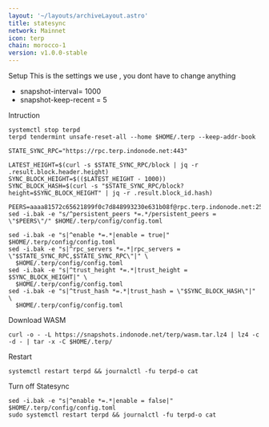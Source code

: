 ```yaml
---
layout: '~/layouts/archiveLayout.astro'
title: statesync
network: Mainnet
icon: terp
chain: morocco-1
version: v1.0.0-stable
---
```

 Setup
This is the settings we use , you dont have to change anything

- snapshot-interval= 1000
- snapshot-keep-recent = 5

 Intruction

```
systemctl stop terpd
terpd tendermint unsafe-reset-all --home $HOME/.terp --keep-addr-book

STATE_SYNC_RPC="https://rpc.terp.indonode.net:443"

LATEST_HEIGHT=$(curl -s $STATE_SYNC_RPC/block | jq -r .result.block.header.height)
SYNC_BLOCK_HEIGHT=$(($LATEST_HEIGHT - 1000))
SYNC_BLOCK_HASH=$(curl -s "$STATE_SYNC_RPC/block?height=$SYNC_BLOCK_HEIGHT" | jq -r .result.block_id.hash)

PEERS=aaaa81572c65621899f0c7d848993230e631b08f@rpc.terp.indonode.net:25656
sed -i.bak -e "s/^persistent_peers *=.*/persistent_peers = \"$PEERS\"/" $HOME/.terp/config/config.toml

sed -i.bak -e "s|^enable *=.*|enable = true|" $HOME/.terp/config/config.toml
sed -i.bak -e "s|^rpc_servers *=.*|rpc_servers = \"$STATE_SYNC_RPC,$STATE_SYNC_RPC\"|" \
  $HOME/.terp/config/config.toml
sed -i.bak -e "s|^trust_height *=.*|trust_height = $SYNC_BLOCK_HEIGHT|" \
  $HOME/.terp/config/config.toml
sed -i.bak -e "s|^trust_hash *=.*|trust_hash = \"$SYNC_BLOCK_HASH\"|" \
  $HOME/.terp/config/config.toml
```
 Download WASM
```
curl -o - -L https://snapshots.indonode.net/terp/wasm.tar.lz4 | lz4 -c -d - | tar -x -C $HOME/.terp/
```

 Restart
```
systemctl restart terpd && journalctl -fu terpd-o cat
```

 Turn off Statesync
```
sed -i.bak -e "s|^enable *=.*|enable = false|" $HOME/.terp/config/config.toml
sudo systemctl restart terpd && journalctl -fu terpd-o cat
```